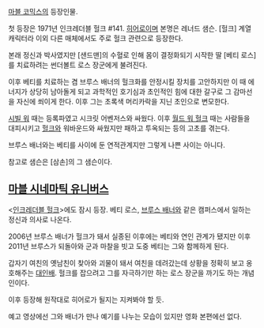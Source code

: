 [[마블 코믹스]]의 등장인물. 

첫 등장은 1971년 인크레더블 헐크 #141. [[히어로]]이며 본명은 레너드 샘슨. [헐크] 계열 캐릭터라 이외 다른 매체에서도 주로 헐크 관련으로 등장한다.

본래 정신과 박사였지만 [샌드맨]의 수혈로 인해 몸이 결정화되기 시작한 딸 [베티 로스]를 치료하려는 썬더볼트 로스 장군에게 불려진다.

이후 베티를 치료하는 겸 브루스 배너의 헐크화를 안정시킬 장치를 고안하지만 이 때 에너지가 상당히 남아돌게 되고 과학적인 호기심과 초인적인 힘에 대한 갈구로 그 감마선을 자신에 쐬이게 한다. 이후 그는 초록색 머리카락을 지닌 초인으로 변모한다.

[[시빌 워]] 때는 등록파였고 시크릿 어벤저스와 싸웠다. 이후 [[월드 워 헐크]] 때는 사람들을 대피시키고 [[헐크]]와 워바운드와 싸웠지만 패하고 투옥되는 등의 고초를 겪는다.

브루스 배너와는 베티를 사이에 둔 연적관계지만 그렇게 나쁜 사이는 아니다.

참고로 샘슨은 [삼손]의 그 샘슨이다.

== [[마블 시네마틱 유니버스]] ==
<[[인크레더블 헐크]]>에도 잠시 등장. 베티 로스, [[헐크(마블 시네마틱 유니버스)|브루스 배너]]와 같은 캠퍼스에서 일하는 정신과 의사로 나온다. 

2006년 브루스 배너가 헐크가 돼서 실종된 이후에는 베티와 연인 관계가 됐지만 이후 2011년 브루스가 되돌아와 군과 마찰을 빗고 도중 베티는 그와 함께하게 된다.

갑자기 여친의 옛남친이 찾아와 괴물이 돼서 여친을 데려갔는데 상황을 정확히 보고 옹호해주는 [[대인배]]. 헐크를 잡으려고 그를 자극하기만 하는 로스 장군을 까기도 하는 개념인이다.

이후 등장해 원작대로 히어로가 될지는 지켜봐야 할 듯.

예고 영상에선 그와 배너가 만나 예기를 나누는 모습이 있지만 영화 본편에선 없다.
